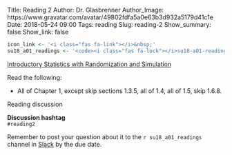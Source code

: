 Title: Reading 2
Author: Dr. Glasbrenner
Author_Image: https://www.gravatar.com/avatar/49802fdfa5a0e63b3d932a5179d41c1e
Date: 2018-05-24 09:00
Tags: reading
Slug: reading-2
Show_summary: false
Show_link: false

```r
icon_link <- '<i class="fas fa-link"></i>&nbsp;'
su18_a01_readings <- '<code><i class="fas fa-lock"></i>su18-a01-readings</code>'
```

[[Introductory Statistics with Randomization and Simulation][isrs-book]]{.h3}

Read the following:

*   All of Chapter 1, except skip sections 1.3.5, all of 1.4, all of 1.5, skip 1.6.8.

[Reading discussion]{.h3}

::::: {.callout .primary}
**Discussion hashtag** \
`#reading2`
:::::

::::: {.callout .secondary}
Remember to post your question about it to the `r su18_a01_readings` channel in [Slack][cds101-slack] by the due date.
:::::

[isrs-book]:         /doc/Diez_Barr_%C3%87etinkaya-Rundel_IntroductoryStatisticsWithRandomizationAndSimulation.pdf
[cds101-slack]:      https://masoncds101.slack.com

